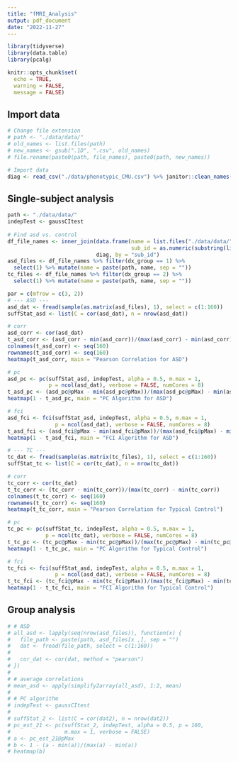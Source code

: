 ```yaml
---
title: "fMRI_Analysis"
output: pdf_document
date: "2022-11-27"
---
```


```r
library(tidyverse)
library(data.table)
library(pcalg)

knitr::opts_chunk$set(
  echo = TRUE,
  warning = FALSE,
  message = FALSE)
```


## Import data
```r
# Change file extension
# path <- "./data/data/"
# old_names <- list.files(path)
# new_names <- gsub(".1D", ".csv", old_names)
# file.rename(paste0(path, file_names), paste0(path, new_names))

# Import data
diag <- read_csv("./data/phenotypic_CMU.csv") %>% janitor::clean_names()
```


## Single-subject analysis
```r
path <- "./data/data/"
indepTest <- gaussCItest
  
# Find asd vs. control
df_file_names <- inner_join(data.frame(name = list.files("./data/data/"),
                                       sub_id = as.numeric(substring(list.files("./data/data/"), 7, 13))),
                            diag, by = "sub_id")
asd_files <- df_file_names %>% filter(dx_group == 1) %>% 
  select(1) %>% mutate(name = paste(path, name, sep = ""))
tc_files <- df_file_names %>% filter(dx_group == 2) %>% 
  select(1) %>% mutate(name = paste(path, name, sep = ""))

par = c(mfrow = c(3, 2))
# --- ASD ---
asd_dat <- fread(sample(as.matrix(asd_files), 1), select = c(1:160))
suffStat_asd <- list(C = cor(asd_dat), n = nrow(asd_dat))

# corr
asd_corr <- cor(asd_dat)
t_asd_corr <- (asd_corr - min(asd_corr))/(max(asd_corr) - min(asd_corr))
colnames(t_asd_corr) <- seq(160)
rownames(t_asd_corr) <- seq(160)
heatmap(t_asd_corr, main = "Pearson Correlation for ASD")

# pc
asd_pc <- pc(suffStat_asd, indepTest, alpha = 0.5, m.max = 1,
             p = ncol(asd_dat), verbose = FALSE, numCores = 8)
t_asd_pc <- (asd_pc@pMax - min(asd_pc@pMax))/(max(asd_pc@pMax) - min(asd_pc@pMax))
heatmap(1 - t_asd_pc, main = "PC Algorithm for ASD")

# fci
asd_fci <- fci(suffStat_asd, indepTest, alpha = 0.5, m.max = 1,
               p = ncol(asd_dat), verbose = FALSE, numCores = 8)
t_asd_fci <- (asd_fci@pMax - min(asd_fci@pMax))/(max(asd_fci@pMax) - min(asd_fci@pMax))
heatmap(1 - t_asd_fci, main = "FCI Algorithm for ASD")

# --- TC ---
tc_dat <- fread(sample(as.matrix(tc_files), 1), select = c(1:160))
suffStat_tc <- list(C = cor(tc_dat), n = nrow(tc_dat))

# corr
tc_corr <- cor(tc_dat)
t_tc_corr <- (tc_corr - min(tc_corr))/(max(tc_corr) - min(tc_corr))
colnames(t_tc_corr) <- seq(160)
rownames(t_tc_corr) <- seq(160)
heatmap(t_tc_corr, main = "Pearson Correlation for Typical Control")

# pc
tc_pc <- pc(suffStat_tc, indepTest, alpha = 0.5, m.max = 1,
            p = ncol(tc_dat), verbose = FALSE, numCores = 8)
t_tc_pc <- (tc_pc@pMax - min(tc_pc@pMax))/(max(tc_pc@pMax) - min(tc_pc@pMax))
heatmap(1 - t_tc_pc, main = "PC Algorithm for Typical Control")

# fci
tc_fci <- fci(suffStat_asd, indepTest, alpha = 0.5, m.max = 1,
               p = ncol(asd_dat), verbose = FALSE, numCores = 8)
t_tc_fci <- (tc_fci@pMax - min(tc_fci@pMax))/(max(tc_fci@pMax) - min(tc_fci@pMax))
heatmap(1 - t_tc_fci, main = "FCI Algorithm for Typical Control")
```


## Group analysis
```r
# # ASD
# all_asd <- lapply(seq(nrow(asd_files)), function(x) {
#   file_path <- paste(path, asd_files[x ,], sep = "")
#   dat <- fread(file_path, select = c(1:160))
#   
#   cor_dat <- cor(dat, method = "pearson")
# })
# 
# # average correlations
# mean_asd <- apply(simplify2array(all_asd), 1:2, mean)
# 
# # PC algorithm
# indepTest <- gaussCItest
# 
# suffStat_2 <- list(C = cor(dat2), n = nrow(dat2))
# pc_est_21 <- pc(suffStat_2, indepTest, alpha = 0.5, p = 160,
#                 m.max = 1, verbose = FALSE)
# a <- pc_est_21@pMax
# b <- 1 - (a - min(a))/(max(a) - min(a))
# heatmap(b)
```




